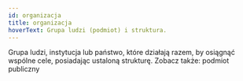 ```yaml
---
id: organizacja
title: organizacja
hoverText: Grupa ludzi (podmiot) i struktura.
---
```


Grupa ludzi, instytucja lub państwo, które działają razem, by osiągnąć wspólne cele, posiadając ustaloną strukturę. Zobacz także: podmiot publiczny